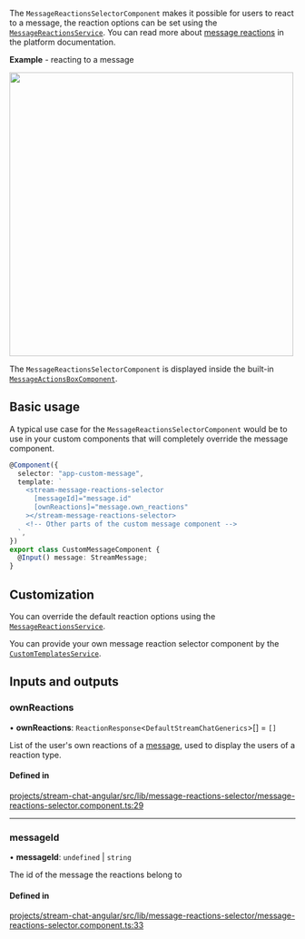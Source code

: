 
The `MessageReactionsSelectorComponent` makes it possible for users to react to a message, the reaction options can be set using the [`MessageReactionsService`](../../services/MessageReactionsService). You can read more about [message reactions](https://getstream.io/chat/docs/javascript/send_reaction/?language=javascript) in the platform documentation.

**Example** - reacting to a message

<img src={MessageReactionsSelectorScreenshot} width="500" />

The `MessageReactionsSelectorComponent` is displayed inside the built-in [`MessageActionsBoxComponent`](../../components/MessageActionsBoxComponent).

## Basic usage

A typical use case for the `MessageReactionsSelectorComponent` would be to use in your custom components that will completely override the message component.

```typescript
@Component({
  selector: "app-custom-message",
  template: `
    <stream-message-reactions-selector
      [messageId]="message.id"
      [ownReactions]="message.own_reactions"
    ></stream-message-reactions-selector>
    <!-- Other parts of the custom message component -->
  `,
})
export class CustomMessageComponent {
  @Input() message: StreamMessage;
}
```

## Customization

You can override the default reaction options using the [`MessageReactionsService`](../services/MessageReactionsService.mdx).

You can provide your own message reaction selector component by the [`CustomTemplatesService`](../services/CustomTemplatesService.mdx).

[//]: # "Start of generated content"

## Inputs and outputs

### ownReactions

• **ownReactions**: `ReactionResponse`\<`DefaultStreamChatGenerics`\>[] = `[]`

List of the user's own reactions of a [message](../types/stream-message.mdx), used to display the users of a reaction type.

#### Defined in

[projects/stream-chat-angular/src/lib/message-reactions-selector/message-reactions-selector.component.ts:29](https://github.com/GetStream/stream-chat-angular/blob/150739c52b02ee3abdefefc5763069d28442052d/projects/stream-chat-angular/src/lib/message-reactions-selector/message-reactions-selector.component.ts#L29)

---

### messageId

• **messageId**: `undefined` \| `string`

The id of the message the reactions belong to

#### Defined in

[projects/stream-chat-angular/src/lib/message-reactions-selector/message-reactions-selector.component.ts:33](https://github.com/GetStream/stream-chat-angular/blob/150739c52b02ee3abdefefc5763069d28442052d/projects/stream-chat-angular/src/lib/message-reactions-selector/message-reactions-selector.component.ts#L33)

[//]: # "End of generated content"
